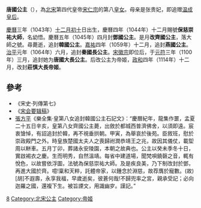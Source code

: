 {{東亞女性歷史人物
| 名稱=唐國公主/庄慎帝姬
| 身份=[[宋朝|宋朝]]公主
| 畫像=
| 說明=
| 姓名=趙幼悟
| 封爵=[[公主|公主]]，[[帝姬|帝姬]]
| 法號=保慈崇祐大師
| 封號=鄧國公主，齊國公主，韓國公主，燕國公主，秦國長公主，唐國大長公主，莊慎大長帝姬
| 出生年=1044年
| 逝世年=1045年
| 諡號=
| 墳墓=
| 父親=[[宋仁宗|宋仁宗]]
| 同胞姊妹=安壽公主，宝和公主
| 母親=温成皇后
|}}
'''唐國公主'''（{{bd|1044年||1045年||catIdx=Z}}），為[[北宋|北宋]]第四代皇帝[[宋仁宗|宋仁宗]]的第八[[皇女|皇女]]。母亲是张贵妃，即追赠[[温成皇后|温成皇后]]。

[[慶曆|慶曆]]三年（1043年）[[十二月初十|十二月初十]]日出生，慶曆四年（1044年）十二月賜號'''保慈崇祐大師'''，名幼悟。慶曆五年（1045年）四月封'''鄧國公主'''。是月'''改齊國公主'''，落大師之號。尋薨逝，追封'''韓國公主'''。[[嘉祐|嘉祐]]四年（1059年）十二月，追封'''燕國公主'''。[[治平_(北宋)|治平]]元年（1064年）六月，追封'''秦國長公主'''。[[宋徽宗|宋徽宗]]即位后，于[[元符|元符]]三年（1100年）三月，追封她为'''唐國大長公主'''。后改公主为帝姬，[[政和|政和]]四年（1114年）十二月，改封'''莊慎大長帝姬'''。

==參考==
*《宋史·列傳第七》
*《[[宋会要辑稿|宋会要辑稿]]》
*[[張方平|張方平]]《樂全集·皇第八女追封韓國公主石記文》：“慶曆紀年，龍集作噩，孟夏二十五日辛亥，皇第八女齊國公主薨，出斂於都城西普濟佛舍，以須即遠。宸衷愴悼，有詔追封於韓，再不視垂拱朝。甲寅，為舉哀於後苑。臣敘班，慰於崇政殿門之外。時皇族楚國太夫人之喪歸祔潤恭靖王之兆，故因其儀仗，載堲周以軿車。五月丁卯，葬諸永安陵園，本朝之故典也。公主以癸未季冬十日，實啟裼衣之慶。生而明秀，自然溫靖。每省中建道場，聞梵唄鐃磬之音，輒有悅色，以故嘗依浮圖，法號為保慈崇祐大師。及是疾良美，乃下制改封於鄧，再進大國於齊。噫!稟和天粹，託體帝家，以鍾念於淵慈，故荐膺於寵數。(故)[胡]不遐壽，永享我福，早歲逝矣，彼蒼何哉!不歸兜率之宮，親承受記；必向迦羅之國，還複下生。被旨諲文，用識幽穸。謹記。”

[[Category:宋仁宗皇女|8]]
[[Category:北宋公主|Category:北宋公主]]
[[Category:帝姬|Category:帝姬]]